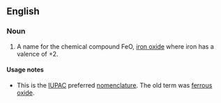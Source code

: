 ==English==
{{wikipedia}}

===Noun===
{{en-noun|head=[[iron]]([[II]]) [[oxide]]|-}}

# {{chemistry}} A name for the chemical compound FeO, [[iron oxide]] where iron has a valence of +2.

====Usage notes====
* This is the [[IUPAC]] preferred [[nomenclature]]. The old term was [[ferrous oxide]].